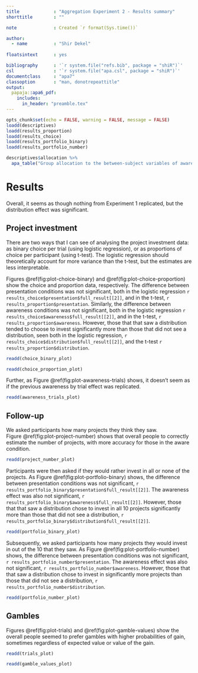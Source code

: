 ```yaml
---
title             : "Aggregation Experiment 2 - Results summary"
shorttitle        : ""

note              : Created `r format(Sys.time())`

author: 
  - name          : "Shir Dekel"
  
floatsintext      : yes

bibliography      : '`r system.file("refs.bib", package = "shiR")`'
csl               : '`r system.file("apa.csl", package = "shiR")`'
documentclass     : "apa7"
classoption       : "man, donotrepeattitle"
output: 
  papaja::apa6_pdf:
    includes: 
      in_header: "preamble.tex"
---
```


```r
opts_chunk$set(echo = FALSE, warning = FALSE, message = FALSE)
loadd(descriptives)
loadd(results_proportion)
loadd(results_choice)
loadd(results_portfolio_binary)
loadd(results_portfolio_number)
```

```r
descriptives$allocation %>% 
  apa_table("Group allocation to the between-subject variables of awareness, presentation, and distribution.")
```

# Results

Overall, it seems as though nothing from Experiment 1 replicated, but the distribution effect was significant.

## Project investment

There are two ways that I can see of analysing the project investment data: as binary choice per trial (using logistic regression), or as proportions of choice per participant (using t-test). The logistic regression should theoretically account for more variance than the t-test, but the estimates are less interpretable.

Figures\ \@ref(fig:plot-choice-binary) and\ \@ref(fig:plot-choice-proportion) show the choice and proportion data, respectively. The difference between presentation conditions was not significant, both in the logistic regression `r results_choice$presentation$full_result[[2]]`, and in the t-test, `r results_proportion$presentation`. Similarly, the difference between awareness conditions was not significant, both in the logistic regression `r results_choice$awareness$full_result[[2]]`, and in the t-test, `r results_proportion$awareness`. However, those that that saw a distribution tended to choose to invest significantly more than those that did not see a distribution, seen both in the logistic regression, `r results_choice$distribution$full_result[[2]]`, and the t-test `r results_proportion$distribution`.

```r
readd(choice_binary_plot)
```

```r
readd(choice_proportion_plot)
```

Further, as Figure\ \@ref(fig:plot-awareness-trials) shows, it doesn't seem as if the previous awareness by trial effect was replicated.

```r
readd(awareness_trials_plot)
```

## Follow-up

We asked participants how many projects they think they saw. Figure\ \@ref(fig:plot-project-number) shows that overall people to correctly estimate the number of projects, with more accuracy for those in the aware condition.

```r
readd(project_number_plot)
```

Participants were then asked if they would rather invest in all or none of the projects. As Figure\ \@ref(fig:plot-portfolio-binary) shows, the difference between presentation conditions was not significant, `r results_portfolio_binary$presentation$full_result[[2]]`. The awareness effect was also not significant, `r results_portfolio_binary$awareness$full_result[[2]]`. However, those that that saw a distribution chose to invest in all 10 projects significantly more than those that did not see a distribution, `r results_portfolio_binary$distribution$full_result[[2]]`. 

```r
readd(portfolio_binary_plot)
```

Subsequently, we asked participants how many projects they would invest in out of the 10 that they saw. As Figure\ \@ref(fig:plot-portfolio-number) shows, the difference between presentation conditions was not significant, `r results_portfolio_number$presentation`. The awareness effect was also not significant, `r results_portfolio_number$awareness`. However, those that that saw a distribution chose to invest in significantly more projects than those that did not see a distribution, `r results_portfolio_number$distribution`. 

```r
readd(portfolio_number_plot)
```

## Gambles

Figures\ \@ref(fig:plot-trials) and\ \@ref(fig:plot-gamble-values) show the overall people seemed to prefer gambles with higher probabilities of gain, sometimes regardless of expected value or value of the gain.

```r
readd(trials_plot)
```

```r
readd(gamble_values_plot)
```

